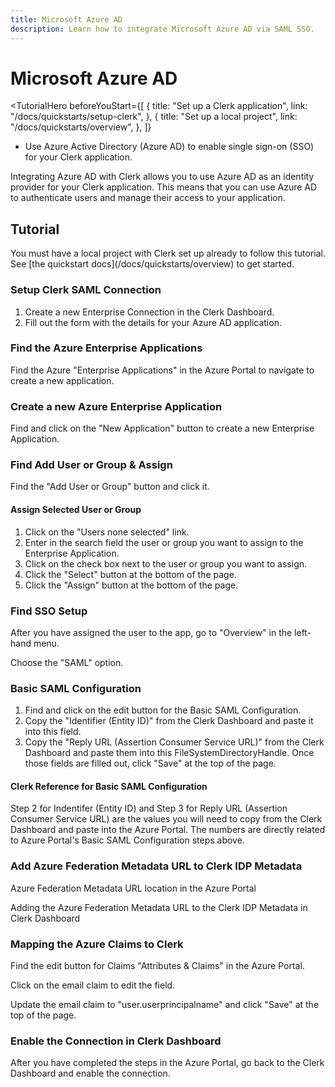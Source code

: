 ```yaml
---
title: Microsoft Azure AD
description: Learn how to integrate Microsoft Azure AD via SAML SSO.
---
```


# Microsoft Azure AD

<TutorialHero
  beforeYouStart={[
    {
      title: "Set up a Clerk application",
      link: "/docs/quickstarts/setup-clerk",
    },
    {
      title: "Set up a local project",
      link: "/docs/quickstarts/overview",
    },
  ]}
>

- Use Azure Active Directory (Azure AD) to enable single sign-on (SSO) for your Clerk application.

</TutorialHero>

Integrating Azure AD with Clerk allows you to use Azure AD as an identity provider for your Clerk application. This means that you can use Azure AD to authenticate users and manage their access to your application.

## Tutorial

<Callout type="info">
  You must have a local project with Clerk set up already to follow this tutorial. See [the quickstart docs](/docs/quickstarts/overview) to get started.
</Callout>

<Steps>

### Setup Clerk SAML Connection

1. Create a new Enterprise Connection in the Clerk Dashboard. 
2. Fill out the form with the details for your Azure AD application.

<Images 
  width={3024}
  height={1652}
  src="/docs/images/authentication/saml/azure/azure-saml-clerk-create-connection.avif"
  alt="Steps to create a new Enterprise Connection in the Clerk Dashboard and fill out the form with the details for your Azure AD application"
/>

### Find the Azure Enterprise Applications 

Find the Azure "Enterprise Applications" in the Azure Portal to navigate to create a new application.
<Images 
  width={3024}
  height={1652}
  src="/docs/images/authentication/saml/azure/azure-ad-ent-applications-location.avif"
  alt="Find the Azure Enterprise Applications in the Azure Portal"
/>

###  Create a new Azure Enterprise Application

Find and click on the "New Application" button to create a new Enterprise Application.
<Images 
  width={3024}
  height={1652}
  src="/docs/images/authentication/saml/azure/azure-new-app.avif"
  alt="Create a new Azure Enterprise Application in the Azure Portal"
/>

###  Find Add User or Group & Assign

Find the "Add User or Group" button and click it.
<Images 
  width={3024}
  height={1652}
  src="/docs/images/authentication/saml/azure/find-add-user.avif"
  alt="Pointing to find the 'Add User or Group' button and click it"
/>

#### Assign Selected User or Group

1. Click on the "Users none selected" link.
2. Enter in the search field the user or group you want to assign to the Enterprise Application.
3. Click on the check box next to the user or group you want to assign.
4. Click the "Select" button at the bottom of the page.
5. Click the "Assign" button at the bottom of the page.

<Images 
width={3024} 
height={1652} 
src="/docs/images/authentication/saml/azure/assign-user-to-app.avif" 
alt="Steps to assign User or Group to the Enterprise Azure Application" 
/>

### Find SSO Setup

After you have assigned the user to the app, go to "Overview" in the left-hand menu.
<Images
  width={3024}
  height={1652}
  src="/docs/images/authentication/saml/azure/find-sso-setup.avif"
  alt="Pointing to find the SSO Setup in the Azure Portal in the Overview section"
/>

Choose the "SAML" option.

### Basic SAML Configuration
1. Find and click on the edit button for the Basic SAML Configuration.
2. Copy the "Identifier (Entity ID)" from the Clerk Dashboard and paste it into this field.
3. Copy the "Reply URL (Assertion Consumer Service URL)" from the Clerk Dashboard and paste them into this FileSystemDirectoryHandle.
Once those fields are filled out, click "Save" at the top of the page.

<Images 
width={3024} 
height={1652} 
src="/docs/images/authentication/saml/azure/azure-basic-saml-configuration.avif" 
alt="Steps to configure the Basic SAML Configuration in the Azure Portal" 
/>

#### Clerk Reference for Basic SAML Configuration
Step 2 for Indentifer (Entity ID) and Step 3 for Reply URL (Assertion Consumer Service URL) are the values you will need to copy from the Clerk Dashboard and paste into the Azure Portal.
The numbers are directly related to Azure Portal's Basic SAML Configuration steps above. 
<Images 
  width={3024}
  height={1652}
  src="/docs/images/authentication/saml/azure/clerk-side-azure-basic-saml-config.avif"
  alt="Clerk Reference for Basic SAML Configuration in the Azure Portal"
/>

### Add Azure Federation Metadata URL to Clerk IDP Metadata

Azure Federation Metadata URL location in the Azure Portal
<Images 
  width={3024}
  height={1652}
  src="/docs/images/authentication/saml/azure/federation-url-azure-side.avif"
  alt="Azure Federation Metadata URL location in the Azure Portal"
/>

Adding the Azure Federation Metadata URL to the Clerk IDP Metadata in Clerk Dashboard
<Images
  width={3024}
  height={1652}
  src="/docs/images/authentication/saml/azure/federation-url-clerk-side.avif"
  alt="Adding the Azure Federation Metadata URL to the Clerk IDP Metadata in Clerk Dashboard"
/>

### Mapping the Azure Claims to Clerk 

Find the edit button for Claims "Attributes & Claims" in the Azure Portal.
<Images 
  width={3024}
  height={1652}
  src="/docs/images/authentication/saml/azure/find-edit-attributes-claims.avif"
  alt="Mapping the Azure Claims to Clerk in the Azure Portal"
/>

Click on the email claim to edit the field. 
<Images 
  width={3024}
  height={1652}
  src="/docs/images/authentication/saml/azure/click-email-claim-to-edit.avif"
  alt="Click on the email claim to edit the field in the Azure Portal"
/>

Update the email claim to "user.userprincipalname" and click "Save" at the top of the page.
<Images 
  width={3024}
  height={1652}
  src="/docs/images/authentication/saml/azure/mail-to-user-userprinciplename.avif"
  alt="Update the email claim to 'user.userprincipalname' and click 'Save' at the top of the page in the Azure Portal"
/>

### Enable the Connection in Clerk Dashboard

After you have completed the steps in the Azure Portal, go back to the Clerk Dashboard and enable the connection.
<Images 
  width={3024}
  height={1652}
  src="/docs/images/authentication/saml/azure/enable-connection-clerk.avif"
  alt="Enable the connection in the Clerk Dashboard"
/>

</Steps>